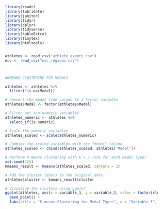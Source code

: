 ```r
library(readr)
library(lubridate)
library(janitor)
library(tidyr)
library(dplyr)
library(tidyverse)
library(kableExtra)
library(tinytex)
library(htmltools)


athletes <- read_csv("athlete_events.csv")
noc <- read_csv("noc_regions.csv")



#KMEANS CLUSTERING FOR MEDALS

athletes <- athletes %>% 
  filter(!is.na(Medal))

# Convert the medal type column to a factor variable
athletes$Medal <- factor(athletes$Medal)

# Filter out non-numeric variables
athletes_numeric <- athletes %>%
  select_if(is.numeric)

# Scale the numeric variables
athletes_scaled <- scale(athletes_numeric)

# Combine the scaled variables with the "Medal" column
athletes_scaled <- cbind(athletes_scaled, athletes["Medal"])

# Perform K-means clustering with k = 3 (one for each medal type)
set.seed(123)
kmeans_result <- kmeans(athletes_scaled, centers = 3)

# Add the cluster labels to the original data
athletes$cluster <- kmeans_result$cluster

# Visualize the clusters using ggplot
ggplot(athletes, aes(x = variable_1, y = variable_2, color = factor(cluster))) +
  geom_point() +
  labs(title = "K-means Clustering for Medal Types", x = "Variable 1", y = "Variable 2", color = "Cluster")

```

